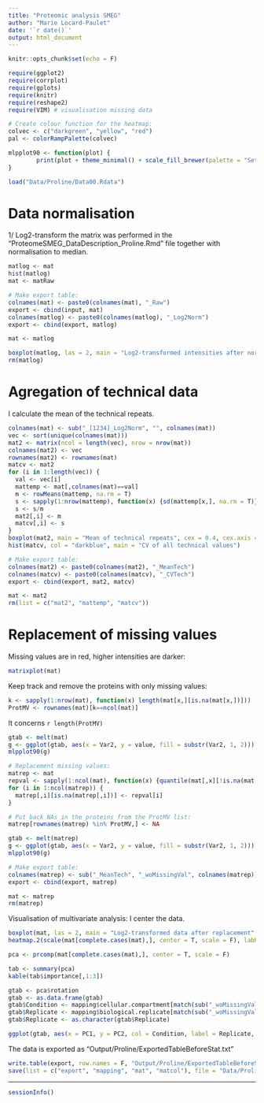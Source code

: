 ```yaml
---
title: "Proteomic analysis SMEG"
author: "Marie Locard-Paulet"
date: '`r date()`'
output: html_document
---
```


```r
knitr::opts_chunk$set(echo = F)
```

```r
require(ggplot2)
require(corrplot)
require(gplots)
require(knitr)
require(reshape2)
require(VIM) # visualisation missing data
```

```r
# Create colour function for the heatmap:
colvec <- c("darkgreen", "yellow", "red")
pal <- colorRampPalette(colvec)

mlpplot90 <- function(plot) {
        print(plot + theme_minimal() + scale_fill_brewer(palette = "Set1") + theme(axis.text.x = element_text(angle = 90, hjust = 1, size = 8)))
}
```

```r
load("Data/Proline/Data00.Rdata")
```


# Data normalisation 

1/ Log2-transform the matrix was performed in the "ProteomeSMEG_DataDescription_Proline.Rmd" file together with normalisation to median.

```r
matlog <- mat
hist(matlog)
mat <- matRaw
```


```r
# Make export table:
colnames(mat) <- paste0(colnames(mat), "_Raw")
export <- cbind(input, mat)
colnames(matlog) <- paste0(colnames(matlog), "_Log2Norm")
export <- cbind(export, matlog)

mat <- matlog
```

```r
boxplot(matlog, las = 2, main = "Log2-transformed intensities after normalisation", cex = 0.4, cex.axis = 0.5)
rm(matlog)
```

# Agregation of technical data

I calculate the mean of the technical repeats.

```r
colnames(mat) <- sub("_[1234]_Log2Norm", "", colnames(mat))
vec <- sort(unique(colnames(mat)))
mat2 <- matrix(ncol = length(vec), nrow = nrow(mat))
colnames(mat2) <- vec
rownames(mat2) <- rownames(mat)
matcv <- mat2
for (i in 1:length(vec)) {
  val <- vec[i]
  mattemp <- mat[,colnames(mat)==val]
  m <- rowMeans(mattemp, na.rm = T)
  s <- sapply(1:nrow(mattemp), function(x) {sd(mattemp[x,], na.rm = T)})
  s <- s/m
  mat2[,i] <- m
  matcv[,i] <- s
}
boxplot(mat2, main = "Mean of technical repeats", cex = 0.4, cex.axis = 0.6)
hist(matcv, col = "darkblue", main = "CV of all technical values")
```

```r
# Make export table:
colnames(mat2) <- paste0(colnames(mat2), "_MeanTech")
colnames(matcv) <- paste0(colnames(matcv), "_CVTech")
export <- cbind(export, mat2, matcv)

mat <- mat2
rm(list = c("mat2", "mattemp", "matcv"))
```

# Replacement of missing values

Missing values are in red, higher intensities are darker:
```r
matrixplot(mat)
```

Keep track and remove the proteins with only missing values:
```r
k <- sapply(1:nrow(mat), function(x) length(mat[x,][is.na(mat[x,])]))
ProtMV <- rownames(mat)[k==ncol(mat)]
```

It concerns `r length(ProtMV)`

```r
gtab <- melt(mat)
g <- ggplot(gtab, aes(x = Var2, y = value, fill = substr(Var2, 1, 2))) + geom_violin()
mlpplot90(g)

# Replacement missing values:
matrep <- mat
repval <- sapply(1:ncol(mat), function(x) {quantile(mat[,x][!is.na(mat[,x])], probs = 0.01)})
for (i in 1:ncol(matrep)) {
  matrep[,i][is.na(matrep[,i])] <- repval[i]
}

# Put back NAs in the proteins from the ProtMV list:
matrep[rownames(matrep) %in% ProtMV,] <- NA

gtab <- melt(matrep)
g <- ggplot(gtab, aes(x = Var2, y = value, fill = substr(Var2, 1, 2))) + geom_violin()
mlpplot90(g)
```

```r
# Make export table:
colnames(matrep) <- sub("_MeanTech", "_woMissingVal", colnames(matrep))
export <- cbind(export, matrep)

mat <- matrep
rm(matrep)
```

Visualisation of multivariate analysis:
I center the data.

```r
boxplot(mat, las = 2, main = "Log2-transformed data after replacement", cex = 0.4, cex.axis = 0.5)
heatmap.2(scale(mat[complete.cases(mat),], center = T, scale = F), labRow = FALSE, ColSideColors = matcol[match(substr(colnames(mat), 1, 2), matcol[,2]),1], col = pal(300), trace = "none", margins = c(9,7))
```

```r
pca <- prcomp(mat[complete.cases(mat),], center = T, scale = F)

tab <- summary(pca)
kable(tab$importance[,1:3])

gtab <- pca$rotation
gtab <- as.data.frame(gtab)
gtab$Condition <- mapping$cellular.compartment[match(sub("_woMissingVal", "", colnames(mat)), sub("_[1234]", "", mapping$Sample.name))]
gtab$Replicate <- mapping$biological.replicate[match(sub("_woMissingVal", "", colnames(mat)), sub("_[1234]", "", mapping$Sample.name))]
gtab$Replicate <- as.character(gtab$Replicate)

ggplot(gtab, aes(x = PC1, y = PC2, col = Condition, label = Replicate, shape = Replicate)) + theme_bw() + geom_point() + scale_colour_manual(values = matcol[match(matcol[,3],levels(gtab$Condition)),1])
```

The data is exported as "Output/Proline/ExportedTableBeforeStat.txt"
```r
write.table(export, row.names = F, "Output/Proline/ExportedTableBeforeStat.txt", sep = "\t")
save(list = c("export", "mapping", "mat", "matcol"), file = "Data/Proline/Data01.Rdata")
```






*******************************************************************************
```r
sessionInfo()
```
